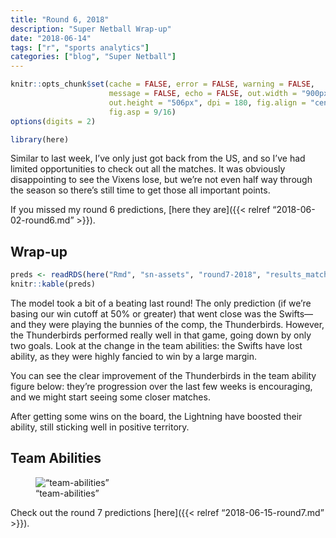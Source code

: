 ```yaml
---
title: "Round 6, 2018"
description: "Super Netball Wrap-up"
date: "2018-06-14"
tags: ["r", "sports analytics"]
categories: ["blog", "Super Netball"]
---
```


<!-- Time-stamp: <2018-06-16 10:03:05 (slane)> -->

```r
knitr::opts_chunk$set(cache = FALSE, error = FALSE, warning = FALSE,
                      message = FALSE, echo = FALSE, out.width = "900px",
                      out.height = "506px", dpi = 180, fig.align = "center",
                      fig.asp = 9/16)
options(digits = 2)

```

```r
library(here)

```

Similar to last week, I've only just got back from the US, and so I've had limited opportunities to check out all the matches. It was obviously disappointing to see the Vixens lose, but we're not even half way through the season so there's still time to get those all important points.

If you missed my round 6 predictions, [here they are]({{< relref "2018-06-02-round6.md" >}}).

## Wrap-up

```r
preds <- readRDS(here("Rmd", "sn-assets", "round7-2018", "results_match.rds"))
knitr::kable(preds)

```

The model took a bit of a beating last round! The only prediction (if we're basing our win cutoff at 50% or greater) that went close was the Swifts---and they were playing the bunnies of the comp, the Thunderbirds. However, the Thunderbirds performed really well in that game, going down by only two goals. Look at the change in the team abilities: the Swifts have lost ability, as they were highly fancied to win by a large margin.

You can see the clear improvement of the Thunderbirds in the team ability figure below: they're progression over the last few weeks is encouraging, and we might start seeing some closer matches.

After getting some wins on the board, the Lightning have boosted their ability, still sticking well in positive territory.

<!-- Is the model now hitting its stride? It gave the Vixens a 36% chance of winning, and unfortunately they went down to the Firebirds, who are looking quite strong. -->

<!-- The Fever were very slight favourites (56%) away from home, and they got the job done against the Lightning who rely do have a premiership hangover. -->

<!-- The Magpies were strong favourites (80%) against the Thunderbirds, and the result was a true thrashing. 20 goals the difference, poor ol' Thunderbirds, looks like another year of dwelling in the cellar. -->

<!-- The final game of the round saw the Swifts beat the Giants. The Giants were hotly fancied by the model (79%), but in a close game, the Swifts got the job done. -->

## Team Abilities

!["team-abilities"](sn-assets/round7-2018/abilities.png)

Check out the round 7 predictions [here]({{< relref "2018-06-15-round7.md" >}}).
